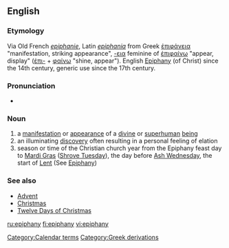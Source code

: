{{see|Epiphany}}
==English==

===Etymology===
Via Old French ''[[epiphanie]]'', Latin ''[[epiphania]]'' from Greek [[ἐπιφάνεια]] "manifestation, striking appearance", [[-εια]] feminine of [[ἐπιφαίνω]] "appear, display" ([[ἐπι-]] + [[φαίνω]] "shine, appear"). English [[Epiphany]] (of Christ) since the 14th century, generic use since the 17th century.

===Pronunciation===
*{{audio|en-us-epiphany.ogg|Audio (US)}}

===Noun===
{{en-noun|epiphanies}}

# a [[manifestation]] or [[appearance]] of a [[divine]] or [[superhuman]] [[being]]
# an illuminating [[discovery]] often resulting in a personal feeling of elation
# season or time of the Christian church year from the Epiphany feast day to [[Mardi Gras]] ([[Shrove Tuesday]]), the day before [[Ash Wednesday]], the start of [[Lent]] (See [[Epiphany]])

===See also===
*[[Advent]]
*[[Christmas]]
*[[Twelve Days of Christmas]]

[[Category:Calendar terms]]
[[Category:Greek derivations]]

[[ru:epiphany]]
[[fi:epiphany]]
[[vi:epiphany]]